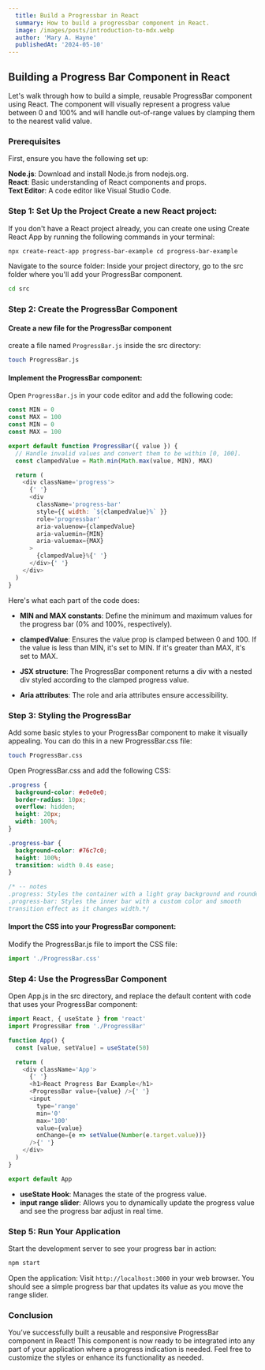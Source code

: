 ```yaml
---
  title: Build a Progressbar in React
  summary: How to build a progressbar component in React.
  image: /images/posts/introduction-to-mdx.webp
  author: 'Mary A. Hayne'
  publishedAt: '2024-05-10'
---
```


## Building a Progress Bar Component in React

Let's walk through how to build a simple, reusable ProgressBar component using
React. The component will visually represent a progress value between 0 and 100%
and will handle out-of-range values by clamping them to the nearest valid value.

### Prerequisites

First, ensure you have the following set up:

**Node.js**: Download and install Node.js from nodejs.org.<br/> **React**: Basic
understanding of React components and props.<br/> **Text Editor**: A code editor
like Visual Studio Code.

### Step 1: Set Up the Project Create a new React project:

If you don't have a React project already, you can create one using Create React
App by running the following commands in your terminal:

```bash
npx create-react-app progress-bar-example cd progress-bar-example
```

Navigate to the source folder: Inside your project directory, go to the src
folder where you'll add your ProgressBar component.

```bash
cd src
```

### Step 2: Create the ProgressBar Component

#### Create a new file for the ProgressBar component

create a file named `ProgressBar.js` inside the src directory:

```bash copy code
touch ProgressBar.js
```

#### Implement the ProgressBar component:

Open `ProgressBar.js` in your code editor and add the following code:

```javascript
const MIN = 0
const MAX = 100
const MIN = 0
const MAX = 100
```

```javascript
export default function ProgressBar({ value }) {
  // Handle invalid values and convert them to be within [0, 100].
  const clampedValue = Math.min(Math.max(value, MIN), MAX)

  return (
    <div className='progress'>
      {' '}
      <div
        className='progress-bar'
        style={{ width: `${clampedValue}%` }}
        role='progressbar'
        aria-valuenow={clampedValue}
        aria-valuemin={MIN}
        aria-valuemax={MAX}
      >
        {clampedValue}%{' '}
      </div>{' '}
    </div>
  )
}
```

Here's what each part of the code does:

- **MIN and MAX constants**: Define the minimum and maximum values for the
  progress bar (0% and 100%, respectively).

- **clampedValue**: Ensures the value prop is clamped between 0 and 100. If the
  value is less than MIN, it's set to MIN. If it's greater than MAX, it's set to
  MAX.
- **JSX structure**: The ProgressBar component returns a div with a nested div
  styled according to the clamped progress value.
- **Aria attributes**: The role and aria attributes ensure accessibility.

### Step 3: Styling the ProgressBar

Add some basic styles to your ProgressBar component to make it visually
appealing. You can do this in a new ProgressBar.css file:

```bash
touch ProgressBar.css
```

Open ProgressBar.css and add the following CSS:

```css
.progress {
  background-color: #e0e0e0;
  border-radius: 10px;
  overflow: hidden;
  height: 20px;
  width: 100%;
}

.progress-bar {
  background-color: #76c7c0;
  height: 100%;
  transition: width 0.4s ease;
}

/* -- notes
.progress: Styles the container with a light gray background and rounded corners.
.progress-bar: Styles the inner bar with a custom color and smooth
transition effect as it changes width.*/
```

#### Import the CSS into your ProgressBar component:

Modify the ProgressBar.js file to import the CSS file:

```javascript
import './ProgressBar.css'
```

### Step 4: Use the ProgressBar Component

Open App.js in the src directory, and replace the default content with code that
uses your ProgressBar component:

```javascript
import React, { useState } from 'react'
import ProgressBar from './ProgressBar'

function App() {
  const [value, setValue] = useState(50)

  return (
    <div className='App'>
      {' '}
      <h1>React Progress Bar Example</h1>
      <ProgressBar value={value} />{' '}
      <input
        type='range'
        min='0'
        max='100'
        value={value}
        onChange={e => setValue(Number(e.target.value))}
      />{' '}
    </div>
  )
}

export default App
```

- **useState Hook**: Manages the state of the progress value.
- **input range slider**: Allows you to dynamically update the progress value
  and see the progress bar adjust in real time.

### Step 5: Run Your Application

Start the development server to see your progress bar in action:

```bash
npm start
```

Open the application: Visit `http://localhost:3000` in your web browser. You
should see a simple progress bar that updates its value as you move the range
slider.

### Conclusion

You’ve successfully built a reusable and responsive ProgressBar component in
React! This component is now ready to be integrated into any part of your
application where a progress indication is needed. Feel free to customize the
styles or enhance its functionality as needed.
